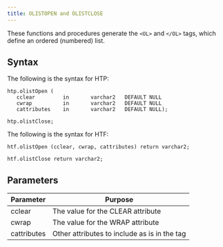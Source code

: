 ```yaml
---
title: OLISTOPEN and OLISTCLOSE
---
```


These functions and procedures generate the `<OL>` and `</OL>` tags, which define an ordered (numbered) list.

## Syntax

The following is the syntax for HTP:

```
htp.olistOpen (
   cclear         in       varchar2   DEFAULT NULL
   cwrap          in       varchar2   DEFAULT NULL
   cattributes    in       varchar2   DEFAULT NULL);

htp.olistClose;
```

The following is the syntax for HTF:

```
htf.olistOpen (cclear, cwrap, cattributes) return varchar2;

htf.olistClose return varchar2;
```

## Parameters

| Parameter | Purpose  |
| --------- | -------- |
| cclear | The value for the CLEAR attribute |
| cwrap | The value for the WRAP attribute |
| cattributes | Other attributes to include as is in the tag |
